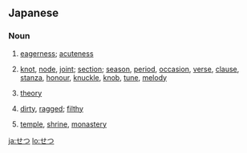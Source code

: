 ==Japanese==

===Noun===
{{ja-noun|h|rom=setsu}}

# {{ja-def|切}} [[eagerness]]; [[acuteness]]
# {{ja-def|節}} [[knot]], [[node]], [[joint]]; [[section]]; [[season]], [[period]], [[occasion]], [[verse]], [[clause]], [[stanza]], [[honour]], [[knuckle]], [[knob]], [[tune]], [[melody]]
# {{ja-def|説}} [[theory]]
# {{ja-def|褻}} [[dirty]], [[ragged]]; [[filthy]]
# {{ja-def|刹}} [[temple]], [[shrine]], [[monastery]]

[[ja:せつ]]
[[lo:せつ]]
